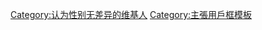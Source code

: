 {{Userbox
  |id=<span style="font-size:14px;"><b>&#9792;＝&#9794;</b></span>
  |id-c=#e7f2fd
  |info=这个用户认为两性除生理构造上应'''[[男女平等|无任何差异]]'''。
  |info-c=#e7f2fd
  |info-s=10
  |border-c=lightsteelblue
}} <includeonly>[[Category:认为性别无差异的维基人]]</includeonly><noinclude>
[[Category:主張用戶框模板]]
</noinclude>